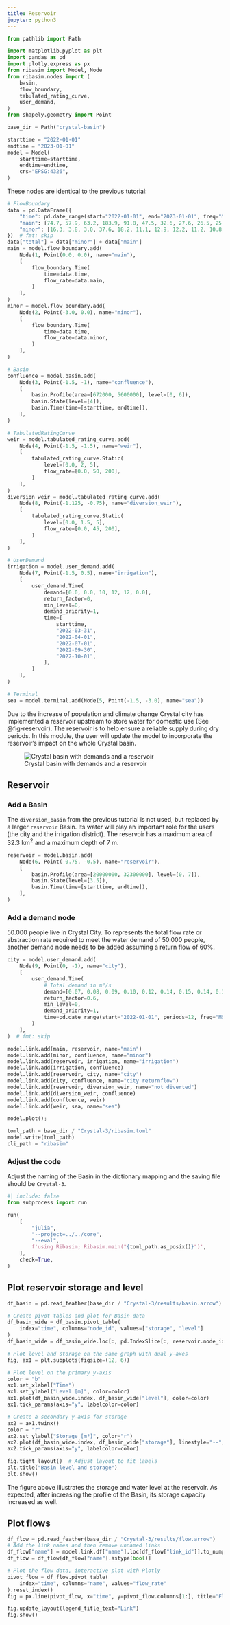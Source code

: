 ```yaml
---
title: Reservoir
jupyter: python3
---
```



```python
from pathlib import Path

import matplotlib.pyplot as plt
import pandas as pd
import plotly.express as px
from ribasim import Model, Node
from ribasim.nodes import (
    basin,
    flow_boundary,
    tabulated_rating_curve,
    user_demand,
)
from shapely.geometry import Point
```

```python
base_dir = Path("crystal-basin")

starttime = "2022-01-01"
endtime = "2023-01-01"
model = Model(
    starttime=starttime,
    endtime=endtime,
    crs="EPSG:4326",
)
```

These nodes are identical to the previous tutorial:

```python
# FlowBoundary
data = pd.DataFrame({
    "time": pd.date_range(start="2022-01-01", end="2023-01-01", freq="MS"),
    "main": [74.7, 57.9, 63.2, 183.9, 91.8, 47.5, 32.6, 27.6, 26.5, 25.1, 39.3, 37.8, 57.9],
    "minor": [16.3, 3.8, 3.0, 37.6, 18.2, 11.1, 12.9, 12.2, 11.2, 10.8, 15.1, 14.3, 11.8]
})  # fmt: skip
data["total"] = data["minor"] + data["main"]
main = model.flow_boundary.add(
    Node(1, Point(0.0, 0.0), name="main"),
    [
        flow_boundary.Time(
            time=data.time,
            flow_rate=data.main,
        )
    ],
)
minor = model.flow_boundary.add(
    Node(2, Point(-3.0, 0.0), name="minor"),
    [
        flow_boundary.Time(
            time=data.time,
            flow_rate=data.minor,
        )
    ],
)

# Basin
confluence = model.basin.add(
    Node(3, Point(-1.5, -1), name="confluence"),
    [
        basin.Profile(area=[672000, 5600000], level=[0, 6]),
        basin.State(level=[4]),
        basin.Time(time=[starttime, endtime]),
    ],
)

# TabulatedRatingCurve
weir = model.tabulated_rating_curve.add(
    Node(4, Point(-1.5, -1.5), name="weir"),
    [
        tabulated_rating_curve.Static(
            level=[0.0, 2, 5],
            flow_rate=[0.0, 50, 200],
        )
    ],
)
diversion_weir = model.tabulated_rating_curve.add(
    Node(8, Point(-1.125, -0.75), name="diversion_weir"),
    [
        tabulated_rating_curve.Static(
            level=[0.0, 1.5, 5],
            flow_rate=[0.0, 45, 200],
        )
    ],
)

# UserDemand
irrigation = model.user_demand.add(
    Node(7, Point(-1.5, 0.5), name="irrigation"),
    [
        user_demand.Time(
            demand=[0.0, 0.0, 10, 12, 12, 0.0],
            return_factor=0,
            min_level=0,
            demand_priority=1,
            time=[
                starttime,
                "2022-03-31",
                "2022-04-01",
                "2022-07-01",
                "2022-09-30",
                "2022-10-01",
            ],
        )
    ],
)

# Terminal
sea = model.terminal.add(Node(5, Point(-1.5, -3.0), name="sea"))
```

Due to the increase of population and climate change Crystal city has implemented a reservoir upstream to store water for domestic use (See @fig-reservoir).
The reservoir is to help ensure a reliable supply during dry periods.
In this module, the user will update the model to incorporate the reservoir's impact on the whole Crystal basin.

![Crystal basin with demands and a reservoir](https://s3.deltares.nl/ribasim/doc-image/quickstart/Crystal-basin-with-demands-and-a-reservoir.png){fig-align="left" #fig-reservoir}

## Reservoir
### Add a Basin
The `diversion_basin` from the previous tutorial is not used, but replaced by a larger `reservoir` Basin.
Its water will play an important role for the users (the city and the irrigation district).
The reservoir has a maximum area of $32.3 \text{ km}^2$ and a maximum depth of $7 \text{ m}$.

```python
reservoir = model.basin.add(
    Node(6, Point(-0.75, -0.5), name="reservoir"),
    [
        basin.Profile(area=[20000000, 32300000], level=[0, 7]),
        basin.State(level=[3.5]),
        basin.Time(time=[starttime, endtime]),
    ],
)
```

### Add a demand node
$50.000$ people live in Crystal City.
To represents the total flow rate or abstraction rate required to meet the water demand of $50.000$ people, another demand node needs to be added assuming a return flow of $60\%$.

```python
city = model.user_demand.add(
    Node(9, Point(0, -1), name="city"),
    [
        user_demand.Time(
            # Total demand in m³/s
            demand=[0.07, 0.08, 0.09, 0.10, 0.12, 0.14, 0.15, 0.14, 0.12, 0.10, 0.09, 0.08],
            return_factor=0.6,
            min_level=0,
            demand_priority=1,
            time=pd.date_range(start="2022-01-01", periods=12, freq="MS"),
        )
    ],
)  # fmt: skip
```

```python
model.link.add(main, reservoir, name="main")
model.link.add(minor, confluence, name="minor")
model.link.add(reservoir, irrigation, name="irrigation")
model.link.add(irrigation, confluence)
model.link.add(reservoir, city, name="city")
model.link.add(city, confluence, name="city returnflow")
model.link.add(reservoir, diversion_weir, name="not diverted")
model.link.add(diversion_weir, confluence)
model.link.add(confluence, weir)
model.link.add(weir, sea, name="sea")
```

```python
model.plot();
```

```python
toml_path = base_dir / "Crystal-3/ribasim.toml"
model.write(toml_path)
cli_path = "ribasim"
```

### Adjust the code
Adjust the naming of the Basin in the dictionary mapping and the saving file should be `Crystal-3`.

```python
#| include: false
from subprocess import run

run(
    [
        "julia",
        "--project=../../core",
        "--eval",
        f'using Ribasim; Ribasim.main("{toml_path.as_posix()}")',
    ],
    check=True,
)
```

## Plot reservoir storage and level

```python
df_basin = pd.read_feather(base_dir / "Crystal-3/results/basin.arrow")

# Create pivot tables and plot for Basin data
df_basin_wide = df_basin.pivot_table(
    index="time", columns="node_id", values=["storage", "level"]
)
df_basin_wide = df_basin_wide.loc[:, pd.IndexSlice[:, reservoir.node_id]]

# Plot level and storage on the same graph with dual y-axes
fig, ax1 = plt.subplots(figsize=(12, 6))

# Plot level on the primary y-axis
color = "b"
ax1.set_xlabel("Time")
ax1.set_ylabel("Level [m]", color=color)
ax1.plot(df_basin_wide.index, df_basin_wide["level"], color=color)
ax1.tick_params(axis="y", labelcolor=color)

# Create a secondary y-axis for storage
ax2 = ax1.twinx()
color = "r"
ax2.set_ylabel("Storage [m³]", color="r")
ax2.plot(df_basin_wide.index, df_basin_wide["storage"], linestyle="--", color=color)
ax2.tick_params(axis="y", labelcolor=color)

fig.tight_layout()  # Adjust layout to fit labels
plt.title("Basin level and storage")
plt.show()
```

The figure above illustrates the storage and water level at the reservoir.
As expected, after increasing the profile of the Basin, its storage capacity increased as well.

## Plot flows

```python
df_flow = pd.read_feather(base_dir / "Crystal-3/results/flow.arrow")
# Add the link names and then remove unnamed links
df_flow["name"] = model.link.df["name"].loc[df_flow["link_id"]].to_numpy()
df_flow = df_flow[df_flow["name"].astype(bool)]

# Plot the flow data, interactive plot with Plotly
pivot_flow = df_flow.pivot_table(
    index="time", columns="name", values="flow_rate"
).reset_index()
fig = px.line(pivot_flow, x="time", y=pivot_flow.columns[1:], title="Flow [m3/s]")

fig.update_layout(legend_title_text="Link")
fig.show()
```
